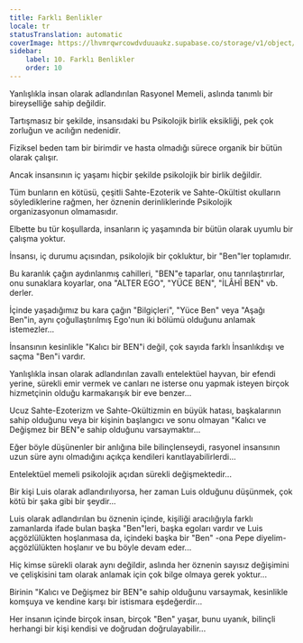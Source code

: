 ```yaml
---
title: Farklı Benlikler
locale: tr
statusTranslation: automatic
coverImage: https://lhvmrqwrcowdvduuaukz.supabase.co/storage/v1/object/public/strapi-uploads/small_cover-tratado-de-psicologia-revolucionaria.webp-5e15e1cec4e0ebebcde5d7fc7565d8fd.webp
sidebar:
    label: 10. Farklı Benlikler
    order: 10
---
```

Yanlışlıkla insan olarak adlandırılan Rasyonel Memeli, aslında tanımlı bir bireyselliğe sahip değildir.

Tartışmasız bir şekilde, insansıdaki bu Psikolojik birlik eksikliği, pek çok zorluğun ve acılığın nedenidir.

Fiziksel beden tam bir birimdir ve hasta olmadığı sürece organik bir bütün olarak çalışır.

Ancak insansının iç yaşamı hiçbir şekilde psikolojik bir birlik değildir.

Tüm bunların en kötüsü, çeşitli Sahte-Ezoterik ve Sahte-Okültist okulların söylediklerine rağmen, her öznenin derinliklerinde Psikolojik organizasyonun olmamasıdır.

Elbette bu tür koşullarda, insanların iç yaşamında bir bütün olarak uyumlu bir çalışma yoktur.

İnsansı, iç durumu açısından, psikolojik bir çokluktur, bir "Ben"ler toplamıdır.

Bu karanlık çağın aydınlanmış cahilleri, "BEN"e taparlar, onu tanrılaştırırlar, onu sunaklara koyarlar, ona "ALTER EGO", "YÜCE BEN", "İLÂHÎ BEN" vb. derler.

İçinde yaşadığımız bu kara çağın "Bilgiçleri", "Yüce Ben" veya "Aşağı Ben"in, aynı çoğullaştırılmış Ego'nun iki bölümü olduğunu anlamak istemezler...

İnsansının kesinlikle "Kalıcı bir BEN"i değil, çok sayıda farklı İnsanlıkdışı ve saçma "Ben"i vardır.

Yanlışlıkla insan olarak adlandırılan zavallı entelektüel hayvan, bir efendi yerine, sürekli emir vermek ve canları ne isterse onu yapmak isteyen birçok hizmetçinin olduğu karmakarışık bir eve benzer...

Ucuz Sahte-Ezoterizm ve Sahte-Okültizmin en büyük hatası, başkalarının sahip olduğunu veya bir kişinin başlangıcı ve sonu olmayan "Kalıcı ve Değişmez bir BEN"e sahip olduğunu varsaymaktır...

Eğer böyle düşünenler bir anlığına bile bilinçlenseydi, rasyonel insansının uzun süre aynı olmadığını açıkça kendileri kanıtlayabilirlerdi...

Entelektüel memeli psikolojik açıdan sürekli değişmektedir...

Bir kişi Luis olarak adlandırılıyorsa, her zaman Luis olduğunu düşünmek, çok kötü bir şaka gibi bir şeydir...

Luis olarak adlandırılan bu öznenin içinde, kişiliği aracılığıyla farklı zamanlarda ifade bulan başka "Ben"leri, başka egoları vardır ve Luis açgözlülükten hoşlanmasa da, içindeki başka bir "Ben" -ona Pepe diyelim- açgözlülükten hoşlanır ve bu böyle devam eder...

Hiç kimse sürekli olarak aynı değildir, aslında her öznenin sayısız değişimini ve çelişkisini tam olarak anlamak için çok bilge olmaya gerek yoktur...

Birinin "Kalıcı ve Değişmez bir BEN"e sahip olduğunu varsaymak, kesinlikle komşuya ve kendine karşı bir istismara eşdeğerdir...

Her insanın içinde birçok insan, birçok "Ben" yaşar, bunu uyanık, bilinçli herhangi bir kişi kendisi ve doğrudan doğrulayabilir...

